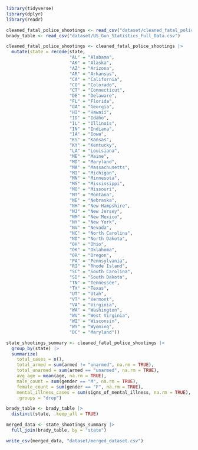```r
library(tidyverse)
library(dplyr)
library(readr)
```

```r
cleaned_fatal_police_shootings <- read_csv("dataset/cleaned_fatal_police_shootings.csv")
brady_table <- read_csv("dataset/US_Gun_Statistics_Full_Data.csv")

cleaned_fatal_police_shootings <- cleaned_fatal_police_shootings |>
  mutate(state = recode(state,
                        "AL" = "Alabama", 
                        "AK" = "Alaska", 
                        "AZ" = "Arizona", 
                        "AR" = "Arkansas",
                        "CA" = "California",
                        "CO" = "Colorado", 
                        "CT" = "Connecticut", 
                        "DE" = "Delaware",
                        "FL" = "Florida", 
                        "GA" = "Georgia", 
                        "HI" = "Hawaii", 
                        "ID" = "Idaho",
                        "IL" = "Illinois", 
                        "IN" = "Indiana", 
                        "IA" = "Iowa", 
                        "KS" = "Kansas",
                        "KY" = "Kentucky", 
                        "LA" = "Louisiana", 
                        "ME" = "Maine", 
                        "MD" = "Maryland",
                        "MA" = "Massachusetts", 
                        "MI" = "Michigan", 
                        "MN" = "Minnesota", 
                        "MS" = "Mississippi",
                        "MO" = "Missouri", 
                        "MT" = "Montana", 
                        "NE" = "Nebraska", 
                        "NH" = "New Hampshire",
                        "NJ" = "New Jersey", 
                        "NM" = "New Mexico", 
                        "NY" = "New York",
                        "NV" = "Nevada",
                        "NC" = "North Carolina", 
                        "ND" = "North Dakota", 
                        "OH" = "Ohio", 
                        "OK" = "Oklahoma",
                        "OR" = "Oregon", 
                        "PA" = "Pennsylvania", 
                        "RI" = "Rhode Island",
                        "SC" = "South Carolina", 
                        "SD" = "South Dakota", 
                        "TN" = "Tennessee",
                        "TX" = "Texas", 
                        "UT" = "Utah", 
                        "VT" = "Vermont", 
                        "VA" = "Virginia",
                        "WA" = "Washington", 
                        "WV" = "West Virginia", 
                        "WI" = "Wisconsin", 
                        "WY" = "Wyoming",
                        "DC" = "Maryland"))

state_shootings_summary <- cleaned_fatal_police_shootings |>
  group_by(state) |>
  summarize(
    total_cases = n(),                                  
    total_armed = sum(armed != "unarmed", na.rm = TRUE), 
    total_unarmed = sum(armed == "unarmed", na.rm = TRUE),
    avg_age = mean(age, na.rm = TRUE),                    
    male_count = sum(gender == "M", na.rm = TRUE),        
    female_count = sum(gender == "F", na.rm = TRUE),     
    mental_illness_cases = sum(signs_of_mental_illness, na.rm = TRUE), 
    .groups = "drop")

brady_table <- brady_table |>
  distinct(state, .keep_all = TRUE)

merged_data <- state_shootings_summary |>
  full_join(brady_table, by = "state") 

write_csv(merged_data, "dataset/merged_dataset.csv")
```

